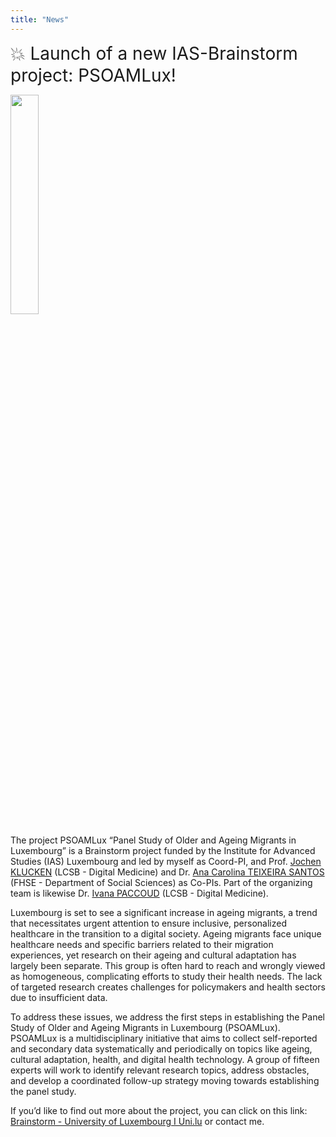 ```yaml
---
title: "News"
---
```


<!-- Google tag (gtag.js) -->
<script async src="https://www.googletagmanager.com/gtag/js?id=G-VLRYTQT397"></script>
<script>
  window.dataLayer = window.dataLayer || [];
  function gtag(){dataLayer.push(arguments);}
  gtag('js', new Date());

  gtag('config', 'G-VLRYTQT397');
</script>

[💥 Launch of a new IAS-Brainstorm project: PSOAMLux!]{style="font-size: 2em"}

![](https://www.uni.lu/wp-content/uploads/sites/8/2023/08/ias-project-card-brainstorm.png){width=30% fig-align="center"}

The project PSOAMLux “Panel Study of Older and Ageing Migrants in Luxembourg” is a Brainstorm project funded by the Institute for Advanced Studies (IAS) Luxembourg and led by myself as Coord-PI, and Prof. [Jochen KLUCKEN](https://www.uni.lu/lcsb-en/people/jochen-klucken/) (LCSB - Digital Medicine) and Dr. [Ana Carolina TEIXEIRA SANTOS](https://www.uni.lu/fhse-en/people/ana-carolina-teixeira-santos/) (FHSE - Department of Social Sciences) as Co-PIs. Part of the organizing team is likewise Dr. [Ivana PACCOUD](https://www.uni.lu/lcsb-en/people/ivana-paccoud/) (LCSB - Digital Medicine).
 
Luxembourg is set to see a significant increase in ageing migrants, a trend that necessitates urgent attention to ensure inclusive, personalized healthcare in the transition to a digital society. Ageing migrants face unique healthcare needs and specific barriers related to their migration experiences, yet research on their ageing and cultural adaptation has largely been separate. This group is often hard to reach and wrongly viewed as homogeneous, complicating efforts to study their health needs. The lack of targeted research creates challenges for policymakers and health sectors due to insufficient data.
 
To address these issues, we address the first steps in establishing the Panel Study of Older and Ageing Migrants in Luxembourg (PSOAMLux). PSOAMLux is a multidisciplinary initiative that aims to collect self-reported and secondary data systematically and periodically on topics like ageing, cultural adaptation, health, and digital health technology. A group of fifteen experts will work to identify relevant research topics, address obstacles, and develop a coordinated follow-up strategy moving towards establishing the panel study.
 
If you'd like to find out more about the project, you can click on this link: [Brainstorm - University of Luxembourg I Uni.lu](https://eur01.safelinks.protection.outlook.com/?url=https%3A%2F%2Fwww.uni.lu%2Fresearch-en%2Fias%2Ffunded-projects%2Fbrainstorm%2F%232024&data=05%7C02%7Cadrian.stanciu%40uni.lu%7C9b366bd20fa347e65f3208dce7821cba%7C445a9c950f9d49539db1bc4a45dd1220%7C0%7C0%7C638639793213848812%7CUnknown%7CTWFpbGZsb3d8eyJWIjoiMC4wLjAwMDAiLCJQIjoiV2luMzIiLCJBTiI6Ik1haWwiLCJXVCI6Mn0%3D%7C0%7C%7C%7C&sdata=bC6qRYWq9OrGYFwQPiIYa5vyg7to3ESiDb67CAbzEW4%3D&reserved=0) or contact me.